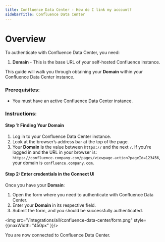 ```yaml
---
title: Confluence Data Center - How do I link my account?
sidebarTitle: Confluence Data Center
---
```



# Overview

To authenticate with Confluence Data Center, you need:
1. **Domain** - This is the base URL of your self-hosted Confluence instance.

This guide will walk you through obtaining your **Domain** within your Confluence Data Center instance.

### Prerequisites:

- You must have an active Confluence Data Center instance.

### Instructions:

#### Step 1: Finding Your Domain
1. Log in to your Confluence Data Center instance.
2. Look at the browser’s address bar at the top of the page.
3. Your **Domain** is the value between `https://` and the next `/`. If you're logged in and the URL in your browser is: `https://confluence.company.com/pages/viewpage.action?pageId=123456`, your domain is `confluence.company.com`.

#### Step 2: Enter credentials in the Connect UI

Once you have your **Domain**:
1. Open the form where you need to authenticate with Confluence Data Center.
2. Enter your **Domain** in its respective field.
3. Submit the form, and you should be successfully authenticated.


<img src="/integrations/all/confluence-data-center/form.png" style={{maxWidth: "450px" }}/>

You are now connected to Confluence Data Center.
 